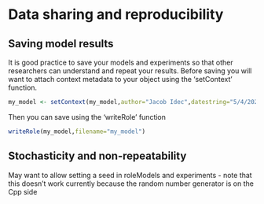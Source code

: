 # Data sharing and reproducibility

## Saving model results

It is good practice to save your models and experiments so that other researchers can understand and repeat your results. Before saving you will want to attach context metadata to your object using the 'setContext' function.

```r
my_model <- setContext(my_model,author="Jacob Idec",datestring="5/4/2023",description="A model saved for the purpose of demonstrating setContext and writeRole within the roleR user guide")
```

Then you can save using the 'writeRole' function

```r
writeRole(my_model,filename="my_model")
```

## Stochasticity and non-repeatability

May want to allow setting a seed in roleModels and experiments - note that this doesn't work currently because the random number generator is on the Cpp side

